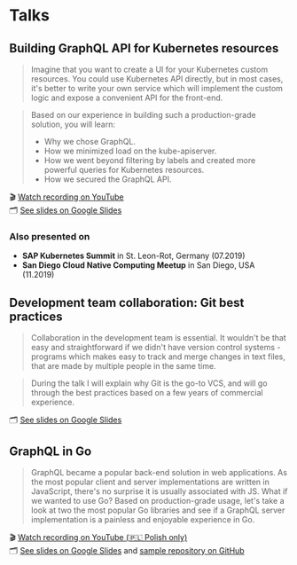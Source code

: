 
# Talks

## Building GraphQL API for Kubernetes resources

<Metadata eventName="Cloud Native Warsaw" location="Warsaw, Poland" date="10.2019"/>

> Imagine that you want to create a UI for your Kubernetes custom resources. You could use Kubernetes API directly, but in most cases, it's better to write your own service which will implement the custom logic and expose a convenient API for the front-end.

> Based on our experience in building such a production-grade solution, you will learn:
> - Why we chose GraphQL.
> - How we minimized load on the kube-apiserver.
> - How we went beyond filtering by labels and created more powerful queries for Kubernetes resources.
> - How we secured the GraphQL API.

🎬 [Watch recording on YouTube](https://www.youtube.com/watch?v=u_hRoDvKC6Q) <br/>
🗂️ [See slides on Google Slides](https://docs.google.com/presentation/d/1tcm6lH5Z8-El5A-kyHttIm_jJ92WPyPZ5ZQempA6vJQ/edit)

### Also presented on
- **SAP Kubernetes Summit** in St. Leon-Rot, Germany (07.2019)
- **San Diego Cloud Native Computing Meetup** in San Diego, USA (11.2019)

## Development team collaboration: Git best practices

<Metadata eventName="SAP Labs Hack Your Career" location="Gliwice, Poland" date="03.2019"/>

> Collaboration in the development team is essential. It wouldn't be that easy and straightforward if we didn't have version control systems - programs which makes easy to track and merge changes in text files, that are made by multiple people in the same time.

> During the talk I will explain why Git is the go-to VCS, and will go through the best practices based on a few years of commercial experience.

🗂️ [See slides on Google Slides](https://docs.google.com/presentation/d/12Izhj479oZ7ilDsAgljwBBHXt4_cPsX120QZtf1hIA4/edit)

## GraphQL in Go

<Metadata eventName="Gophers Silesia" location="Katowice, Poland" date="05.2018"/>

> GraphQL became a popular back-end solution in web applications. As the most popular client and server implementations are written in JavaScript, there's no surprise it is usually associated with JS. What if we wanted to use Go? Based on production-grade usage, let's take a look at two the most popular Go libraries and see if a GraphQL server implementation is a painless and enjoyable experience in Go.

🎬 [Watch recording on YouTube (🇵🇱 Polish only)](https://www.youtube.com/watch?v=NjFXLbJvZmQ) <br/>
🗂️ [See slides on Google Slides](https://docs.google.com/presentation/d/1v6H21vHMd_rAZ9qjXcags2dMR2OYR-kQkarNVJZxbOs/edit) and [sample repository on GitHub](https://github.com/pkosiec/golang-graphql-samples)
